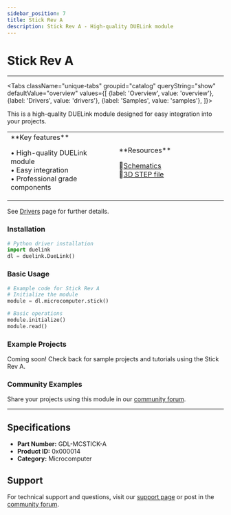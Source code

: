 ```yaml
---
sidebar_position: 7
title: Stick Rev A
description: Stick Rev A - High-quality DUELink module
---
```



# Stick Rev A

<ProductImageSelector 
  partNumber="mcstick-a"
  productName="Stick Rev A"
/>

---

<Tabs className="unique-tabs" groupid="catalog" queryString="show" defaultValue="overview"
  values={[
    {label: 'Overview', value: 'overview'},
    {label: 'Drivers', value: 'drivers'},
    {label: 'Samples', value: 'samples'},
  ]}>

<TabItem value="overview">

This is a high-quality DUELink module designed for easy integration into your projects.

<table><td width='50%'>
**Key features**

• High-quality DUELink module<br/>
• Easy integration<br/>
• Professional grade components<br/>

</td><td width='50%'>
**Resources**
 
📄[Schematics](/sch/mcstick-a.pdf)<br/>
🔩[3D STEP file](/3d/mcstick-a.step)<br/>

</td></table>

</TabItem>

<TabItem value="drivers">

See [Drivers](../../engine/drivers) page for further details.

### Installation

```python
# Python driver installation
import duelink
dl = duelink.DueLink()
```

### Basic Usage

```python
# Example code for Stick Rev A
# Initialize the module
module = dl.microcomputer.stick()

# Basic operations
module.initialize()
module.read()
```

</TabItem>

<TabItem value="samples">

### Example Projects

Coming soon! Check back for sample projects and tutorials using the Stick Rev A.

### Community Examples

Share your projects using this module in our [community forum](https://forums.ghielectronics.com).

</TabItem>

</Tabs>

---

## Specifications

- **Part Number:** GDL-MCSTICK-A
- **Product ID:** 0x000014
- **Category:** Microcomputer

## Support

For technical support and questions, visit our [support page](../../support) or post in the [community forum](https://forums.ghielectronics.com).
